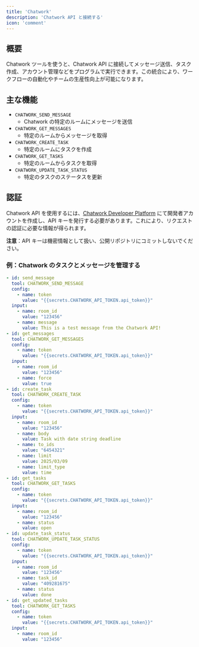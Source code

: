 ```yaml
---
title: 'Chatwork'
description: 'Chatwork API と接続する'
icon: 'comment'
---
```


## 概要
Chatwork ツールを使うと、Chatwork API に接続してメッセージ送信、タスク作成、アカウント管理などをプログラムで実行できます。この統合により、ワークフローの自動化やチームの生産性向上が可能になります。

## 主な機能
- `CHATWORK_SEND_MESSAGE`
  - Chatwork の特定のルームにメッセージを送信
- `CHATWORK_GET_MESSAGES`
  - 特定のルームからメッセージを取得
- `CHATWORK_CREATE_TASK`
  - 特定のルームにタスクを作成
- `CHATWORK_GET_TASKS`
  - 特定のルームからタスクを取得
- `CHATWORK_UPDATE_TASK_STATUS`
  - 特定のタスクのステータスを更新

## 認証

Chatwork API を使用するには、[Chatwork Developer Platform](https://developer.chatwork.com/) にて開発者アカウントを作成し、API キーを発行する必要があります。これにより、リクエストの認証に必要な情報が得られます。

**注意**：API キーは機密情報として扱い、公開リポジトリにコミットしないでください。

### 例：Chatwork のタスクとメッセージを管理する
```yaml
- id: send_message
  tool: CHATWORK_SEND_MESSAGE
  config:
    - name: token
      value: "{{secrets.CHATWORK_API_TOKEN.api_token}}"
  input:
    - name: room_id
      value: "123456"
    - name: message
      value: This is a test message from the Chatwork API!
- id: get_messages
  tool: CHATWORK_GET_MESSAGES
  config:
    - name: token
      value: "{{secrets.CHATWORK_API_TOKEN.api_token}}"
  input:
    - name: room_id
      value: "123456"
    - name: force
      value: true
- id: create_task
  tool: CHATWORK_CREATE_TASK
  config:
    - name: token
      value: "{{secrets.CHATWORK_API_TOKEN.api_token}}"
  input:
    - name: room_id
      value: "123456"
    - name: body
      value: Task with date string deadline
    - name: to_ids
      value: "6454321"
    - name: limit
      value: 2025/03/09
    - name: limit_type
      value: time
- id: get_tasks
  tool: CHATWORK_GET_TASKS
  config:
    - name: token
      value: "{{secrets.CHATWORK_API_TOKEN.api_token}}"
  input:
    - name: room_id
      value: "123456"
    - name: status
      value: open
- id: update_task_status
  tool: CHATWORK_UPDATE_TASK_STATUS
  config:
    - name: token
      value: "{{secrets.CHATWORK_API_TOKEN.api_token}}"
  input:
    - name: room_id
      value: "123456"
    - name: task_id
      value: "409281675"
    - name: status
      value: done
- id: get_updated_tasks
  tool: CHATWORK_GET_TASKS
  config:
    - name: token
      value: "{{secrets.CHATWORK_API_TOKEN.api_token}}"
  input:
    - name: room_id
      value: "123456"
```
